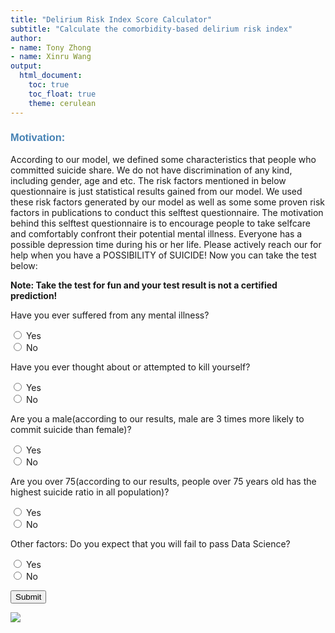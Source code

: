 ```yaml
---
title: "Delirium Risk Index Score Calculator"
subtitle: "Calculate the comorbidity-based delirium risk index"
author:
- name: Tony Zhong
- name: Xinru Wang
output: 
  html_document:
    toc: true
    toc_float: true
    theme: cerulean
---
```


</center>
<font color=SteelBlue face="Helvetica"><h3>**Motivation:**</h3></font>

<p>According to our model, we defined some characteristics that people who committed suicide share. We do not have discrimination of any kind, including gender, age and etc. The risk factors mentioned in below questionnaire is just statistical results gained from our model. We used these risk factors generated by our model as well as some some proven risk factors in publications to conduct this selftest questionnaire. The motivation behind this selftest questionnaire is to encourage people to take selfcare and comfortably confront their potential mental illness. Everyone has a possible depression time during his or her life. Please actively reach our for help when you have a POSSIBILITY of SUICIDE! Now you can take the test below:</p>


**Note: Take the test for fun and your test result is not a certified prediction!**

<p>Have you ever suffered from any mental illness?</p>
  <input type="radio" name="ill" value="1"> Yes<br>
  <input type="radio" name="ill" value="0"> No<br>

<p>Have you ever thought about or attempted to kill yourself?</p>
  <input type="radio" name="self" value="1"> Yes<br>
  <input type="radio" name="self" value="0"> No<br>
  
<p>Are you a male(according to our results, male are 3 times more likely to commit suicide than female)?</p>
  <input type="radio" name="gender" value="1"> Yes<br>
  <input type="radio" name="gender" value="0"> No<br>
  
<p>Are you over 75(according to our results, people over 75 years old has the highest suicide ratio in all population)?</p>
  <input type="radio" name="age" value="1"> Yes<br>
  <input type="radio" name="age" value="0"> No<br>

  
<p>Other factors: Do you expect that you will fail to pass Data Science?</p>
  <input type="radio" name="ds" value="1"> Yes<br>
  <input type="radio" name="ds" value="0"> No<br>
  
<input type="submit" value="Submit"><br>

<span class="pass">
![](https://media.giphy.com/media/hrpy8ahRGOurYqkAof/giphy.gif)
